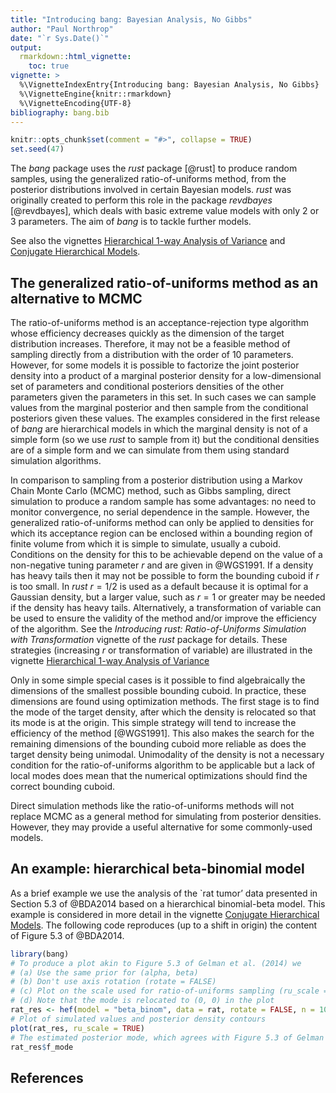 ```yaml
---
title: "Introducing bang: Bayesian Analysis, No Gibbs"
author: "Paul Northrop"
date: "`r Sys.Date()`"
output:
  rmarkdown::html_vignette:
    toc: true
vignette: >
  %\VignetteIndexEntry{Introducing bang: Bayesian Analysis, No Gibbs}
  %\VignetteEngine{knitr::rmarkdown}
  %\VignetteEncoding{UTF-8}
bibliography: bang.bib
---
```


```r
knitr::opts_chunk$set(comment = "#>", collapse = TRUE)
set.seed(47)
```

The *bang* package uses the *rust* package [@rust] to produce random samples, using the generalized ratio-of-uniforms method, from the posterior distributions involved in certain Bayesian models.  *rust* was originally created to perform this role in the package *revdbayes* [@revdbayes], which deals with basic extreme value models with only 2 or 3 parameters.  The aim of *bang* is to tackle further models.  

See also the vignettes [Hierarchical 1-way Analysis of Variance](bang-anova-vignette.html) and [Conjugate Hierarchical Models](bang-hef-vignette.html).

## The generalized ratio-of-uniforms method as an alternative to MCMC

The ratio-of-uniforms method is an acceptance-rejection type algorithm whose efficiency decreases quickly as the dimension of the target distribution increases.  Therefore, it may not be a feasible method of sampling directly from a distribution with the order of 10 parameters.  However, for some models it is possible to factorize the joint posterior density into a product of a marginal posterior density for a low-dimensional set of parameters and conditional posteriors densities of the other parameters given the parameters in this set.  In such cases we can sample values from the marginal posterior and then sample from the conditional posteriors given these values.  The examples considered in the first release of *bang* are hierarchical models in which the marginal density is not of a simple form (so we use *rust* to sample from it) but the conditional densities are of a simple form and we can simulate from them using standard simulation algorithms.

In comparison to sampling from a posterior distribution using a Markov Chain Monte Carlo (MCMC) method, such as Gibbs sampling, direct simulation to produce a random sample has some advantages: no need to monitor convergence, no serial dependence in the sample.  However, the generalized ratio-of-uniforms method can only be applied to densities for which its acceptance region can be enclosed within a bounding region of finite volume from which it is simple to simulate, usually a cuboid.  Conditions on the density for this to be achievable depend on the value of a non-negative tuning parameter $r$ and are given in @WGS1991.  If a density has heavy tails then it may not be possible to form the bounding cuboid if $r$ is too small.  In *rust* $r = 1/2$ is used as a default because it is optimal for a Gaussian density, but a larger value, such as $r = 1$ or greater may be needed if the density has heavy tails.  Alternatively, a transformation of variable can be used to ensure the validity of the method and/or improve the efficiency of the algorithm.  See the *Introducing rust: Ratio-of-Uniforms Simulation with Transformation* vignette of the *rust* package for details. These strategies (increasing $r$ or transformation of variable) are illustrated in the vignette [Hierarchical 1-way Analysis of Variance](bang-anova-vignette.html)

Only in some simple special cases is it possible to find algebraically the dimensions of the smallest possible bounding cuboid.  In practice, these dimensions are found using optimization methods.  The first stage is to find the mode of the target density, after which the density is relocated so that its mode is at the origin.  This simple strategy will tend to increase the efficiency of the method [@WGS1991].  This also makes the search for the remaining dimensions of the bounding cuboid more reliable as does the target density being unimodal.  Unimodality of the density is not a necessary condition for the ratio-of-uniforms algorithm to be applicable but a lack of local modes does mean that the numerical optimizations should find the correct bounding cuboid.

Direct simulation methods like the ratio-of-uniforms methods will not replace MCMC as a general method for simulating from posterior densities.  However, they may provide a useful alternative for some commonly-used models.

## An example: hierarchical beta-binomial model

As a brief example we use the analysis of the `rat tumor' data presented in Section 5.3 of @BDA2014 based on a hierarchical binomial-beta model.   This example is considered in more detail in the vignette [Conjugate Hierarchical Models](bang-hef-vignette.html).  The following code reproduces (up to a shift in origin) the content of Figure 5.3 of @BDA2014.

```r
library(bang)
# To produce a plot akin to Figure 5.3 of Gelman et al. (2014) we
# (a) Use the same prior for (alpha, beta)
# (b) Don't use axis rotation (rotate = FALSE)
# (c) Plot on the scale used for ratio-of-uniforms sampling (ru_scale = TRUE)
# (d) Note that the mode is relocated to (0, 0) in the plot
rat_res <- hef(model = "beta_binom", data = rat, rotate = FALSE, n = 10000)
# Plot of simulated values and posterior density contours
plot(rat_res, ru_scale = TRUE)
# The estimated posterior mode, which agrees with Figure 5.3 of Gelman et al. (2014)
rat_res$f_mode
```

## References

<script type="text/x-mathjax-config">
   MathJax.Hub.Config({  "HTML-CSS": { minScaleAdjust: 125, availableFonts: [] }  });
</script>
